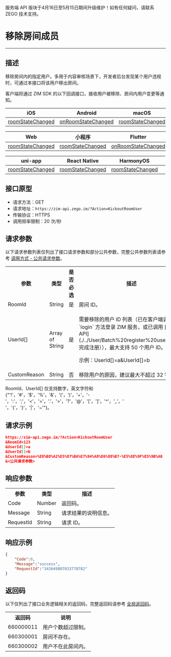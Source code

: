 <Warning title="警告">服务端 API 版块于4月16日至5月15日期间升级维护！如有任何疑问，请联系 ZEGO 技术支持。</Warning>
# 移除房间成员

- - -

## 描述

移除房间内的指定用户。多用于内容审核场景下，开发者后台发现某个用户违规时，可通过本接口将该用户移出房间。

客户端将通过 ZIM SDK 的以下回调接口，接收用户被移除、房间内用户变更等通知。

| iOS | Android | macOS | Windows |
|-----|---------|--------|---------|
| [roomStateChanged](https://doc-zh.zego.im/article/api?doc=zim_API~objective-c_ios~protocol~ZIMEventHandler#zim-room-state-changed-event-extended-data) | [onRoomStateChanged](https://doc-zh.zego.im/article/api?doc=zim_API~java_android~class~ZIMEventHandler#on-room-state-changed) | [roomStateChanged](https://doc-zh.zego.im/article/api?doc=zim_API~objective-c_macos~protocol~ZIMEventHandler#zim-room-state-changed-event-extended-data) | [onRoomStateChanged](https://doc-zh.zego.im/article/api?doc=zim_API~cpp_windows~class~ZIMEventHandler#on-room-state-changed) |

| Web | 小程序 | Flutter | Unity3D |
|-----|---------|---------|---------|
| [roomStateChanged](https://doc-zh.zego.im/article/api?doc=zim_API~javascript_web~interface~ZIMEventHandler#room-state-changed) | [roomStateChanged](https://doc-zh.zego.im/article/api?doc=zim_API~javascript_wxxcx~interface~ZIMEventHandler#room-state-changed) | [onRoomStateChanged](https://pub.dev/documentation/zego_zim/latest/zego_zim/ZIMEventHandler/onRoomStateChanged.html) | [OnRoomStateChanged](https://doc-zh.zego.im/article/api?doc=zim_API~cs_unity3d~class~ZIMEventHandler#on-room-state-changed) |

| uni-app | React Native | HarmonyOS | |
|---------|--------------|-----------|---|
| [roomStateChanged](https://doc-zh.zego.im/article/api?doc=zim_API~javascript_uni-app~interface~ZIMEventHandler#room-state-changed) | [roomStateChanged](https://doc-zh.zego.im/article/api?doc=zim_API~javascript_react-native~interface~ZIMEventHandler#room-state-changed) |[roomStateChanged](https://doc-zh.zego.im/article/api?doc=zim_API~javascript_harmony~interface~ZIMEventHandler#room-state-changed) | |

## 接口原型

- 请求方法：GET
- 请求地址：`https://zim-api.zego.im/?Action=KickoutRoomUser`
- 传输协议：HTTPS
- 调用频率限制：20 次/秒

## 请求参数

以下请求参数列表仅列出了接口请求参数和部分公共参数，完整公共参数列表请参考 [调用方式 - 公共请求参数](../Accessing%20Server%20APIs.mdx#2-公共参数)。

<table>
  <tbody><tr>
    <th>参数</th>
    <th>类型</th>
    <th>是否必选</th>
    <th>描述</th>
  </tr>
  <tr>
    <td>RoomId</td>
    <td>String</td>
    <td>是</td>
    <td>房间 ID。</td>
  </tr>
  <tr>
    <td>UserId[]</td>
    <td>Array of String</td>
    <td>是</td>
    <td><p>需要移除的用户 ID 列表（已在客户端调用 `login` 方法登录 ZIM 服务，或已调用 [服务端 API](./../User/Batch%20register%20users.mdx) 完成注册）），最大支持 50 个用户 ID。</p><p>
</p><p>示例：UserId[]=a&amp;UserId[]=b</p><p></p></td>
  </tr>
  <tr>
    <td>CustomReason</td>
    <td>String</td>
    <td>否</td>
    <td>移除用户的原因，建议最大不超过 32 字节。</td>
  </tr>
</tbody></table>

<Note title="说明">

RoomId、UserId[] 仅支持数字，英文字符和 {"'!'，'#'，'$'，'%'，'&'，'('，')'，'+'，'-'，':'，';'，'<'，'='，'.'，'>'，'?'，'@'，'['，']'，'^'，'_'，' '，'{'，'}'，'|'，'~'"}。
</Note>

## 请求示例

```json
https://zim-api.zego.im/?Action=KickoutRoomUser
&RoomId=123
&UserId[]=a
&UserId[]=b
&CustomReason=%E8%B8%A2%E5%87%BA%E7%94%A8%E6%88%B7-%E5%8E%9F%E5%9B%A0
&<公共请求参数>
```

## 响应参数

<table>
  <tbody><tr>
    <th>参数</th>
    <th>类型</th>
    <th>描述</th>
  </tr>
  <tr>
    <td>Code</td>
    <td>Number</td>
    <td>返回码。</td>
  </tr>
  <tr>
    <td>Message</td>
    <td>String</td>
    <td>请求结果的说明信息。</td>
  </tr>
  <tr>
    <td>RequestId</td>
    <td>String</td>
    <td>请求 ID。</td>
  </tr>
</tbody></table>


## 响应示例

```json
{
    "Code":0,
    "Message":"success",
    "RequestId":"343649807833778782"
}
```


## 返回码

以下仅列出了接口业务逻辑相关的返回码，完整返回码请参考 [全局返回码](../Return%20codes.mdx)。

<table>
  
  <tbody><tr>
    <th>返回码</th>
    <th>说明</th>
  </tr>
  <tr>
    <td>660000011</td>
    <td>用户个数超过限制。</td>
  </tr>
  <tr>
    <td>660300001</td>
    <td>房间不存在。</td>
  </tr>
  <tr>
    <td>660300002</td>
    <td>用户不在此房间内。</td>
  </tr>
</tbody></table>
